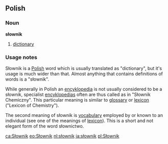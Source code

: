 ==Polish==
===Noun===
'''słownik'''
# [[dictionary]]

===Usage notes===
Słownik is a [[Polish language|Polish]] word which is usually translated as "dictionary", but it's usage is much wider than that. Almost anything that contains definitions of words is a "słownik".

While generally in Polish an [[encyklopedia]] is not usually considered to be a słownik,
specialist [[encyklopedia|encyklopedias]] often are thus called as in "Słownik Chemiczny". This particular meaning is similar to [[glossary]] or [[lexicon]] ("Lexicon of Chemistry").

The second meaning of słownik is [[vocabulary]] employed by or known to an individual (see one of the meanings of [[lexicon]]). This is a short and not elegant form of the word słownictwo.

[[ca:Słownik]]
[[eo:Słownik]]
[[nl:słownik]]
[[ja:słownik]]
[[pl:Słownik]]